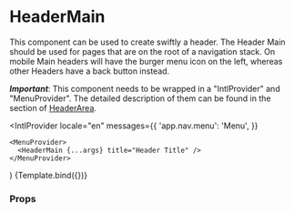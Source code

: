 
<Meta title="Components/Header/HeaderMain" component={HeaderMain} />

# HeaderMain

This component can be used to create swiftly a header. The Header Main should be used for pages that are on the root of a navigation stack. On mobile Main headers will have the burger menu icon on the left, whereas other Headers have a back button instead.

**_Important_**: This component needs to be wrapped in a "IntlProvider" and "MenuProvider". The detailed description of them can be found in the section of [HeaderArea](/docs/components-header-headerarea--default-story).

  <IntlProvider
    locale="en"
    messages={{
      'app.nav.menu': 'Menu',
    }}
  >
    <MenuProvider>
      <HeaderMain {...args} title="Header Title" />
    </MenuProvider>
  </IntlProvider>
)

<Canvas>
  <Story name="Default" args={{ children: 'Header Title' }}>
    {Template.bind({})}
  </Story>
</Canvas>

### Props

<ArgsTable story="Default" />
